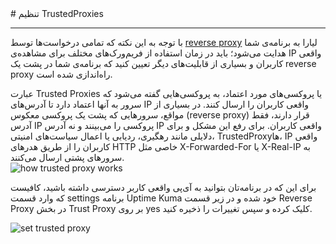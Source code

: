 

<Layout>
<Head>
<title>مستندات تنظیم Trusted Proxy در Uptime Kuma - لیارا</title>
<meta property="og:title" content="مستندات خدمات رایانش ابری لیارا" />
<meta property="og:description" content="مستندات مربوط به نحوه تنظیم Trusted Proxy در برنامه Uptime Kuma در لیارا"  />
</Head>
# تنظیم TrustedProxies
<hr className="mb-2" />

با توجه به این نکته که تمامی درخواست‌ها توسط <a href="/paas/details/reverse-proxy" className="text-[#2196f3] ">reverse proxy</a> لیارا به برنامه‌ی شما هدایت می‌شود؛ باید در زمان استفاده از فریم‌ورک‌های مختلف برای مشاهده‌ی IP واقعی کاربران و بسیاری از قابلیت‌های دیگر تعیین کنید که برنامه‌ی شما در پشت یک reverse proxy راه‌اندازی شده است.

<div className="h-2" />
عبارت Trusted Proxies یا پروکسی‌های مورد اعتماد، به پروکسی‌هایی گفته می‌شود که سرور به آنها اعتماد دارد تا آدرس‌های IP واقعی کاربران را ارسال کنند. در بسیاری از مواقع، سرورهایی که پشت یک پروکسی معکوس (reverse proxy) قرار دارند، فقط آدرس IP پروکسی را می‌بینند و نه آدرس IP واقعی کاربران. برای رفع این مشکل و برای دلایلی مانند رهگیری، ردیابی یا اعمال سیاست‌های امنیتی، TrustedProxyها، IP واقعی کاربران را از طریق هدرهای HTTP خاصی مثل X-Forwarded-For یا X-Real-IP به سرورهای پشتی ارسال می‌کنند.
<div className="h-2" />
<div className='h-2' />
<img src="https://media.liara.ir/docs/how-trusted-proxy-works.png" alt="how trusted proxy works" />
<div className='h-2' />

برای این که در برنامه‌تان بتوانید به آی‌پی واقعی کاربر دسترسی داشته باشید، کافیست که وارد قسمت <Important>settings</Important> برنامه Uptime Kuma خود شده و در زیر قسمت <Important>Reverse Proxy</Important> در بخش <Important>Trust Proxy</Important> بر روی <Important>yes</Important> کلیک کرده و سپس تغییرات را ذخیره کنید.

<div className='h-2' />
<img src="https://media.liara.ir/docs/set-trusted-proxies-in-uptime-kuma-one-click-apps.png" alt="set trusted proxy" />

</Layout>